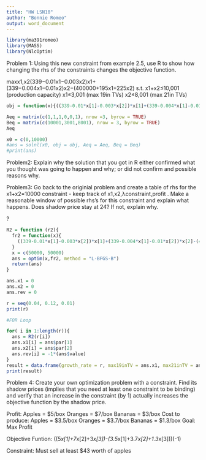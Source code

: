 ---
title: "HW LSN10"
author: "Bonnie Romeo"
output: word_document
---

```{r setup, include=FALSE}
library(ma391romeo)
library(MASS)
library(NlcOptim)
```

Problem 1: Using this new constraint from example 2.5, use R to show how changing the rhs of the constraints changes the objective function.

maxx1,x2(339−0.01x1−0.003x2)x1+(339−0.004x1−0.01x2)x2−(400000+195x1+225x2) 
s.t. x1+x2≤10,001 (production capacity) 
x1≤3,001 (max 19in TVs) 
x2≤8,001 (max 21in TVs) 

```{r}
obj = function(x){((339-0.01*x[1]-0.003*x[2])*x[1]+(339-0.004*x[1]-0.01*x[2])*x[2]-(400000+195*x[1]+225*x[2]))*(-1)}
```

```{r}
Aeq = matrix(c(1,1,1,0,0,1), nrow =3, byrow = TRUE)
Beq = matrix(c(10001,3001,8001), nrow = 3, byrow = TRUE)
Aeq

x0 = c(0,10000)
#ans = solnl(x0, obj = obj, Aeq = Aeq, Beq = Beq)
#print(ans)
```

Problem2: Explain why the solution that you got in R either confirmed what you thought was going to happen and why; or did not confirm and possible reasons why.



Problem3: Go back to the originial problem and create a table of rhs for the  x1+x2=10000  constraint - keep track of  x1,x2,λconstraint,profit . Make a reasonable window of possible rhs's for this constraint and explain what happens. Does shadow price stay at 24? If not, explain why.

?

```{r}
R2 = function (r2){
  fr2 = function(x){
    ((339-0.01*x[1]-0.003*x[2])*x[1]+(339-0.004*x[1]-0.01*x[2])*x[2]-(400000+195*x[1]+225*x[2]))*(-1)
  }
  x = c(50000, 50000)
  ans = optim(x,fr2, method = "L-BFGS-B")
  return(ans)
}

ans.x1 = 0 
ans.x2 = 0 
ans.rev = 0 

r = seq(0.04, 0.12, 0.01)
print(r)
```


```{r}
#FOR Loop

for( i in 1:length(r)){
  ans = R2(r[i])
  ans.x1[i] = ans$par[1]
  ans.x2[i] = ans$par[2]
  ans.rev[i] = -1*(ans$value)
}
result = data.frame(growth_rate = r, max19inTV = ans.x1, max21inTV = ans.x2, profit = ans.rev)
print(result)
```

Problem 4: Create your own optimization problem with a constraint. Find its shadow prices (implies that you need at least one constraint to be binding) and verify that an increase in the constraint (by 1) actually increases the objective function by the shadow price.

Profit:
Apples = $5/box
Oranges = $7/box
Bananas = $3/box
Cost to produce:
Apples = $3.5/box
Oranges = $3.7/box
Bananas = $1.3/box
Goal: Max Profit

Objective Funtion: ((5*x[1]+7*x[2]+3*x[3])-(3.5*x[1]+3.7*x[2]+1.3*x[3]))(-1)

Constraint: Must sell at least $43 worth of apples


